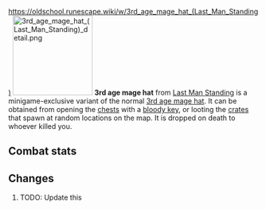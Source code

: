 https://oldschool.runescape.wiki/w/3rd_age_mage_hat_(Last_Man_Standing)
{{Infobox Item
|name = 3rd age mage hat
|image = [[File:3rd age mage hat (Last Man Standing).png]]
|release = [[4 August]] [[2016]]
|update = Last Man Standing Beta and Splashing Restrictions  # TODO: Update this
|members = No
|quest = No
|tradeable = No
|placeholder = No
|equipable = Yes
|stackable = No
|noteable = Yes
|options = Wear, Drop
|examine = Fabulously ancient mage protection enchanted in the 3rd Age.
|value = 40
|alchable = No
|weight = 0.4
|id = 27183
}}
[[File:3rd age mage hat (Last Man Standing) detail.png|160px|left]]
'''3rd age mage hat''' from [[Last Man Standing]] is a minigame-exclusive variant of the normal [[3rd age mage hat]]. It can be obtained from opening the [[Chest (Last Man Standing)|chests]] with a [[bloody key]], or looting the [[Crate (Last Man Standing)|crates]] that spawn at random locations on the map. It is dropped on death to whoever killed you.

==Combat stats==
{{Infobox Bonuses
|astab = 0
|aslash = 0
|acrush = 0
|amagic = 8
|arange = 0
|dstab = 0
|dslash = 0
|dcrush = 0
|dmagic = 8
|drange = 0
|str = 0
|rstr = 0
|mdmg = 1
|prayer = 0
|slot = head
|image = [[File:3rd age mage hat equipped male.png|160px]]
|altimage = [[File:3rd age mage hat equipped female.png|160px]]
}}

==Changes==
# TODO: Update this
{{Subject changes header}}
{{Subject changes
|date = 4 August 2016
|update = Last Man Standing
|change = The item was made fully available with the release of Last Man Standing.
}}
{{Subject changes footer}}

{{Last Man Standing In-game Items}}